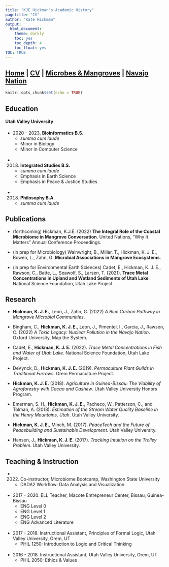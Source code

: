 ```yaml
---
title: "KJE Hickman's Academic History"
pagetitle: "CV"
author: "Kate Hickman"
output:
  html_document:
    theme: darkly
    toc: yes
    toc_depth: 4
    toc_float: yes
TOC: TRUE
---
```


## [Home](https://kjehickman.github.io/) | [CV](https://kjehickman.github.io/CV/index.html) | [Microbes & Mangroves](https://kjehickman.github.io/Final_Project/index.html) | [Navajo Nation](https://kjehickman.github.io/Navajo_Nation/index.html)


```r
knitr::opts_chunk$set(echo = TRUE)
```

## Education

#### Utah Valley University

* 2020 – 2023, __Bioinformatics B.S.__
  + _summa cum laude_
  + Minor in Biology
  + Minor in Computer Science
<br><br>
* 2018. __Integrated Studies B.S.__
  + _summa cum laude_
  + Emphasis in Earth Science
  + Emphasis in Peace & Justice Studies
<br><br>
* 2018. __Philosophy B.A.__
  + _summa cum laude_


## Publications

* (forthcoming) Hickman, K.J.E. (2022) __The Integral Role of the Coastal Microbiome in Mangrove Conversation__. United Nations, “Why It Matters” Annual Conference Proceedings.

* (in prep for Microbiology) Wainwright, B., Millar, T., Hickman, K. J. E., Bowen, L., Zahn, G. __Microbial Associations in Mangrove Ecosystems__. 

* (in prep for Environmental Earth Sciences) Cadet, E., Hickman, K. J. E., Rawson, C., Batte, L., Seawolf, S., Larsen, T. (2021). __Trace Metal Concentrations in Upland and Wetland Sediments of Utah Lake__. National Science Foundation, Utah Lake Project.

## Research

*	__Hickman, K. J. E.__, Leon, J., Zahn, G. (2022) _A Blue Carbon Pathway in Mangrove Microbial Communities_. 

* Bingham, C., __Hickman, K. J. E.__, Leon, J., Pimentel, I., Garcia, J., Rawson, C. (2022) _A Toxic Legacy: Nuclear Pollution in the Navajo Nation_. Oxford University, Map the System. 

* Cadet, E., __Hickman, K. J. E.__ (2022). _Trace Metal Concentrations in Fish and Water of Utah Lake_. National Science Foundation, Utah Lake Project.

* DeVynck, D., __Hickman, K. J. E.__ (2019). _Permaculture Plant Guilds in Traditional Furrows_. Orem Permaculture Project. 

*	__Hickman, K. J. E.__ (2018). _Agriculture in Guinea-Bissau: The Viability of Agroforestry with Cacao and Cashew_. Utah Valley University Honors Program.

* Emerman, S. H., __Hickman, K. J. E.__, Pacheco, W., Patterson, C., and Tolman, A. (2018). _Estimation of the Stream Water Quality Baseline in the Henry Mountains, Utah_. Utah Valley University.

* __Hickman, K. J. E.__, Minch, M. (2017). _PeaceTech and the Future of Peacebuilding and Sustainable Development_. Utah Valley University.

* Hansen, J., __Hickman, K. J. E.__ (2017). _Tracking Intuition on the Trolley Problem_. Utah Valley University.

## Teaching & Instruction

* 2022. Co-instructor, Microbiome Bootcamp, Washington State University
    + DADA2 Workflow: Data Analysis and Visualization
<br><br>

*	2017 - 2020. ELL Teacher, Macote Entrepreneur Center, Bissau, Guinea-Bissau
    +	ENG Level 0
    + ENG Level 1
    + ENG Level 2
    + ENG Advanced Literature
<br><br>

*	2017 - 2018. Instructional Assistant, Principles of Formal Logic, Utah Valley University, Orem, UT
    +	PHIL 1250: Introduction to Logic and Critical Thinking
<br><br>

*	2016 - 2018. Instructional Assistant, Utah Valley University, Orem, UT
    +	PHIL 2050: Ethics & Values


<br><br>